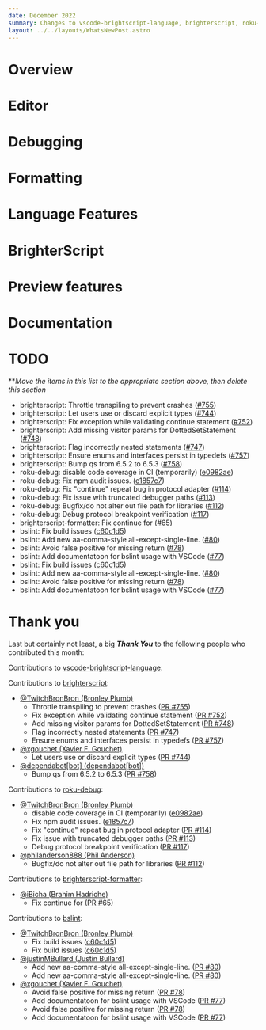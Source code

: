 ```yaml
---
date: December 2022
summary: Changes to vscode-brightscript-language, brighterscript, roku-debug, brighterscript-formatter, bslint
layout: ../../layouts/WhatsNewPost.astro
---
```

# Overview

# Editor

# Debugging

# Formatting

# Language Features

# BrighterScript

# Preview features

# Documentation


# TODO
***Move the items in this list to the appropriate section above, then delete this section*
 - brighterscript: Throttle transpiling to prevent crashes ([#755](https://github.com/RokuCommunity/brighterscript/pull/755))
 - brighterscript: Let users use or discard explicit types ([#744](https://github.com/RokuCommunity/brighterscript/pull/744))
 - brighterscript: Fix exception while validating continue statement ([#752](https://github.com/RokuCommunity/brighterscript/pull/752))
 - brighterscript: Add missing visitor params for DottedSetStatement ([#748](https://github.com/RokuCommunity/brighterscript/pull/748))
 - brighterscript: Flag incorrectly nested statements ([#747](https://github.com/RokuCommunity/brighterscript/pull/747))
 - brighterscript: Ensure enums and interfaces persist in typedefs ([#757](https://github.com/RokuCommunity/brighterscript/pull/757))
 - brighterscript: Bump qs from 6.5.2 to 6.5.3 ([#758](https://github.com/RokuCommunity/brighterscript/pull/758))
 - roku-debug: disable code coverage in CI (temporarily) ([e0982ae](https://github.com/RokuCommunity/roku-debug/commit/e0982ae))
 - roku-debug: Fix npm audit issues. ([e1857c7](https://github.com/RokuCommunity/roku-debug/commit/e1857c7))
 - roku-debug: Fix "continue" repeat bug in protocol adapter ([#114](https://github.com/RokuCommunity/roku-debug/pull/114))
 - roku-debug: Fix issue with truncated debugger paths ([#113](https://github.com/RokuCommunity/roku-debug/pull/113))
 - roku-debug: Bugfix/do not alter out file path for libraries ([#112](https://github.com/RokuCommunity/roku-debug/pull/112))
 - roku-debug: Debug protocol breakpoint verification ([#117](https://github.com/RokuCommunity/roku-debug/pull/117))
 - brighterscript-formatter: Fix continue for ([#65](https://github.com/RokuCommunity/brighterscript-formatter/pull/65))
 - bslint: Fix build issues ([c60c1d5](https://github.com/RokuCommunity/bslint/commit/c60c1d5))
 - bslint: Add new aa-comma-style all-except-single-line. ([#80](https://github.com/RokuCommunity/bslint/pull/80))
 - bslint: Avoid false positive for missing return ([#78](https://github.com/RokuCommunity/bslint/pull/78))
 - bslint: Add documentatoon for bslint usage with VSCode ([#77](https://github.com/RokuCommunity/bslint/pull/77))
 - bslint: Fix build issues ([c60c1d5](https://github.com/RokuCommunity/bslint/commit/c60c1d5))
 - bslint: Add new aa-comma-style all-except-single-line. ([#80](https://github.com/RokuCommunity/bslint/pull/80))
 - bslint: Avoid false positive for missing return ([#78](https://github.com/RokuCommunity/bslint/pull/78))
 - bslint: Add documentatoon for bslint usage with VSCode ([#77](https://github.com/RokuCommunity/bslint/pull/77))
# Thank you
Last but certainly not least, a big ***Thank You*** to the following people who contributed this month:

Contributions to [vscode-brightscript-language](https://github.com/RokuCommunity/vscode-brightscript-language):

Contributions to [brighterscript](https://github.com/RokuCommunity/brighterscript):
 - [@TwitchBronBron (Bronley Plumb)](https://github.com/TwitchBronBron)
    - Throttle transpiling to prevent crashes ([PR #755](https://github.com/RokuCommunity/brighterscript/pull/755))
    - Fix exception while validating continue statement ([PR #752](https://github.com/RokuCommunity/brighterscript/pull/752))
    - Add missing visitor params for DottedSetStatement ([PR #748](https://github.com/RokuCommunity/brighterscript/pull/748))
    - Flag incorrectly nested statements ([PR #747](https://github.com/RokuCommunity/brighterscript/pull/747))
    - Ensure enums and interfaces persist in typedefs ([PR #757](https://github.com/RokuCommunity/brighterscript/pull/757))
 - [@xgouchet (Xavier F. Gouchet)](https://github.com/xgouchet)
    - Let users use or discard explicit types ([PR #744](https://github.com/RokuCommunity/brighterscript/pull/744))
 - [@dependabot[bot] (dependabot[bot])](https://github.com/apps/dependabot)
    - Bump qs from 6.5.2 to 6.5.3 ([PR #758](https://github.com/RokuCommunity/brighterscript/pull/758))

Contributions to [roku-debug](https://github.com/RokuCommunity/roku-debug):
 - [@TwitchBronBron (Bronley Plumb)](https://github.com/TwitchBronBron)
    - disable code coverage in CI (temporarily) ([e0982ae](https://github.com/RokuCommunity/roku-debug/commit/e0982ae))
    - Fix npm audit issues. ([e1857c7](https://github.com/RokuCommunity/roku-debug/commit/e1857c7))
    - Fix "continue" repeat bug in protocol adapter ([PR #114](https://github.com/RokuCommunity/roku-debug/pull/114))
    - Fix issue with truncated debugger paths ([PR #113](https://github.com/RokuCommunity/roku-debug/pull/113))
    - Debug protocol breakpoint verification ([PR #117](https://github.com/RokuCommunity/roku-debug/pull/117))
 - [@philanderson888 (Phil Anderson)](https://github.com/philanderson888)
    - Bugfix/do not alter out file path for libraries ([PR #112](https://github.com/RokuCommunity/roku-debug/pull/112))

Contributions to [brighterscript-formatter](https://github.com/RokuCommunity/brighterscript-formatter):
 - [@iBicha (Brahim Hadriche)](https://github.com/iBicha)
    - Fix continue for ([PR #65](https://github.com/RokuCommunity/brighterscript-formatter/pull/65))

Contributions to [bslint](https://github.com/RokuCommunity/bslint):
 - [@TwitchBronBron (Bronley Plumb)](https://github.com/TwitchBronBron)
    - Fix build issues ([c60c1d5](https://github.com/RokuCommunity/bslint/commit/c60c1d5))
    - Fix build issues ([c60c1d5](https://github.com/RokuCommunity/bslint/commit/c60c1d5))
 - [@justinMBullard (Justin Bullard)](https://github.com/justinMBullard)
    - Add new aa-comma-style all-except-single-line. ([PR #80](https://github.com/RokuCommunity/bslint/pull/80))
    - Add new aa-comma-style all-except-single-line. ([PR #80](https://github.com/RokuCommunity/bslint/pull/80))
 - [@xgouchet (Xavier F. Gouchet)](https://github.com/xgouchet)
    - Avoid false positive for missing return ([PR #78](https://github.com/RokuCommunity/bslint/pull/78))
    - Add documentatoon for bslint usage with VSCode ([PR #77](https://github.com/RokuCommunity/bslint/pull/77))
    - Avoid false positive for missing return ([PR #78](https://github.com/RokuCommunity/bslint/pull/78))
    - Add documentatoon for bslint usage with VSCode ([PR #77](https://github.com/RokuCommunity/bslint/pull/77))